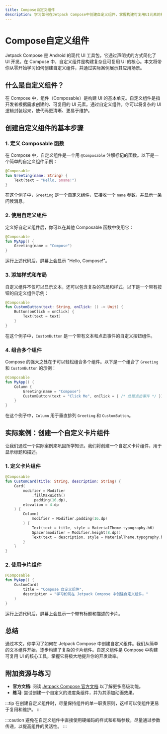 ```yaml
---
title: Compose自定义组件
description: 学习如何在Jetpack Compose中创建自定义组件，掌握构建可复用UI元素的核心概念和技巧。
---
```


# Compose自定义组件

Jetpack Compose 是 Android 的现代 UI 工具包，它通过声明式的方式简化了 UI 开发。在 Compose 中，自定义组件是构建复杂且可复用 UI 的核心。本文将带你从零开始学习如何创建自定义组件，并通过实际案例展示其应用场景。

## 什么是自定义组件？

在 Compose 中，组件（Composable）是构建 UI 的基本单元。自定义组件是指开发者根据需求创建的、可复用的 UI 元素。通过自定义组件，你可以将复杂的 UI 逻辑封装起来，使代码更清晰、更易于维护。

## 创建自定义组件的基本步骤

### 1. 定义 Composable 函数

在 Compose 中，自定义组件是一个用 `@Composable` 注解标记的函数。以下是一个简单的自定义组件示例：

```kotlin
@Composable
fun Greeting(name: String) {
    Text(text = "Hello, $name!")
}
```

在这个例子中，`Greeting` 是一个自定义组件，它接收一个 `name` 参数，并显示一条问候消息。

### 2. 使用自定义组件

定义好自定义组件后，你可以在其他 Composable 函数中使用它：

```kotlin
@Composable
fun MyApp() {
    Greeting(name = "Compose")
}
```

运行上述代码后，屏幕上会显示 "Hello, Compose!"。

### 3. 添加样式和布局

自定义组件不仅可以显示文本，还可以包含复杂的布局和样式。以下是一个带有按钮的自定义组件示例：

```kotlin
@Composable
fun CustomButton(text: String, onClick: () -> Unit) {
    Button(onClick = onClick) {
        Text(text = text)
    }
}
```

在这个例子中，`CustomButton` 是一个带有文本和点击事件的自定义按钮组件。

### 4. 组合多个组件

Compose 的强大之处在于可以轻松组合多个组件。以下是一个组合了 `Greeting` 和 `CustomButton` 的示例：

```kotlin
@Composable
fun MyApp() {
    Column {
        Greeting(name = "Compose")
        CustomButton(text = "Click Me", onClick = { /* 处理点击事件 */ })
    }
}
```

在这个例子中，`Column` 用于垂直排列 `Greeting` 和 `CustomButton`。

## 实际案例：创建一个自定义卡片组件

让我们通过一个实际案例来巩固所学知识。我们将创建一个自定义卡片组件，用于显示标题和描述。

### 1. 定义卡片组件

```kotlin
@Composable
fun CustomCard(title: String, description: String) {
    Card(
        modifier = Modifier
            .fillMaxWidth()
            .padding(16.dp),
        elevation = 4.dp
    ) {
        Column(
            modifier = Modifier.padding(16.dp)
        ) {
            Text(text = title, style = MaterialTheme.typography.h6)
            Spacer(modifier = Modifier.height(8.dp))
            Text(text = description, style = MaterialTheme.typography.body2)
        }
    }
}
```

### 2. 使用卡片组件

```kotlin
@Composable
fun MyApp() {
    CustomCard(
        title = "Compose 自定义组件",
        description = "学习如何在 Jetpack Compose 中创建自定义组件。"
    )
}
```

运行上述代码后，屏幕上会显示一个带有标题和描述的卡片。

## 总结

通过本文，你学习了如何在 Jetpack Compose 中创建自定义组件。我们从简单的文本组件开始，逐步构建了复杂的卡片组件。自定义组件是 Compose 中构建可复用 UI 的核心工具，掌握它将极大地提升你的开发效率。

## 附加资源与练习

- **官方文档**: 阅读 [Jetpack Compose 官方文档](https://developer.android.com/jetpack/compose) 以了解更多高级功能。
- **练习**: 尝试创建一个自定义的进度条组件，并为其添加动画效果。

:::tip
在创建自定义组件时，尽量保持组件的单一职责原则，这样可以使组件更易于复用和维护。
:::

:::caution
避免在自定义组件中直接使用硬编码的样式和布局参数，尽量通过参数传递，以提高组件的灵活性。
:::